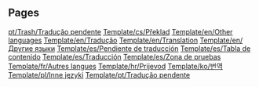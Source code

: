 
== Pages ==
[[pt/Trash/Tradução pendente]]
[[Template/cs/Překlad]]
[[Template/en/Other languages]]
[[Template/en/Tradução]]
[[Template/en/Translation]]
[[Template/en/Другие языки]]
[[Template/es/Pendiente de traducción]]
[[Template/es/Tabla de contenido]]
[[Template/es/Traducción]]
[[Template/es/Zona de pruebas]]
[[Template/fr/Autres langues]]
[[Template/hr/Prijevod]]
[[Template/ko/번역]]
[[Template/pl/Inne języki]]
[[Template/pt/Tradução pendente]]
